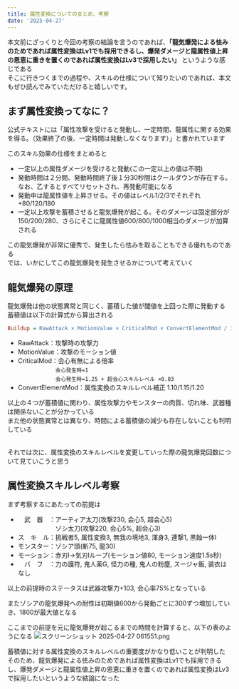 ```yaml
---
title: 属性変換についてのまとめ、考察
date: '2025-04-27'
---
```

本文前にざっくりと今回の考察の結論を言うのであれば、**「龍気爆発による怯みのためであれば属性変換はLv1でも採用できるし、爆発ダメージと龍属性値上昇の恩恵に重きを置くのであれば属性変換はLv3で採用したい」** というような感じである<br />
そこに行きつくまでの過程や、スキルの仕様について知りたいのであれば、本文もぜひ読んでみていただけると嬉しいです。

## まず属性変換ってなに？
公式テキストには「属性攻撃を受けると発動し、一定時間、龍属性に関する効果を得る。（効果終了の後、一定時間は発動しなくなります）」と書かれています

このスキル効果の仕様をまとめると
- 一定以上の属性ダメージを受けると発動(この一定以上の値は不明)
- 発動時間は２分間、発動時間終了後１分30秒間はクールダウンが存在する。なお、乙するとすべてリセットされ、再発動可能になる
- 発動中は龍属性値を上昇させる。その値はレベル1/2/3でそれぞれ+80/120/180
- 一定以上攻撃を蓄積させると龍気爆発が起こる。そのダメージは固定部分が150/200/280、さらにそこに龍属性値600/800/1000相当のダメージが加算される

この龍気爆発が非常に優秀で、発生したら怯みを取ることもできる優れものである<br />
では、いかにしてこの龍気爆発を発生させるかについて考えていく

## 龍気爆発の原理
龍気爆発は他の状態異常と同じく、蓄積した値が閾値を上回った際に発動する<br />
蓄積値は以下の計算式から算出される<br />
```ini
Buildup = RawAttack × MotionValue × CriticalMod × ConvertElementMod / 100
```
- RawAttack：攻撃時の攻撃力
- MotionValue：攻撃のモーション値
- CriticalMod：会心有無による倍率<br />　　　　　　`会心発生時=1`<br />　　　　　　`会心発生時=1.25 + 超会心スキルレベル ×0.03`
- ConvertElementMod：属性変換のスキルレベル補正 1.10/1.15/1.20

以上の４つが蓄積値に関わり、属性攻撃力やモンスターの肉質、切れ味、武器種は関係ないことが分かっている<br />
また他の状態異常とは異なり、時間による蓄積値の減少も存在しないことも判明している<br /><br />

それでは次に、属性変換のスキルレベルを変更していった際の龍気爆発回数について見ていこうと思う

## 属性変換スキルレベル考察
まず考察するにあたっての前提は
- 　武　器　：アーティア太刀(攻撃230, 会心5, 超会心5) <br /> 　　　　　　ゾシ太刀(攻撃220, 会心5%, 超会心3)
- ス　キ　ル：挑戦者5, 属性変換3, 無我の境地3, 渾身3, 連撃1, 黒蝕一体Ⅰ
- モンスター：ゾシア頭(斬75, 龍30)
- モーション：赤刃Ⅰ→気刃Ⅰループ(モーション値80, モーション速度1.5s秒)
- 　バ　フ　：力の護符, 鬼人薬G, 怪力の種, 鬼人の粉塵, スージャ飯, 装衣はなし

以上の前提時のステータスは武器攻撃力+103, 会心率75%となっている

またゾシアの龍気爆発への耐性は初期値600から発動ごとに300ずつ増加していき、1800が最大値となる<br />

ここまでの前提を元に龍気爆発が起こるまでの時間を計算すると、以下の表のようになる
![スクリーンショット 2025-04-27 061551.png](/uploads/gt9qdb7wf78zaljsvnwlkflz5.png)

蓄積値に対する属性変換のスキルレベルの重要度がかなり低いことが判明した<br />
そのため、龍気爆発による怯みのためであれば属性変換はLv1でも採用できるし、爆発ダメージと龍属性値上昇の恩恵に重きを置くのであれば属性変換はLv3で採用したいというような結論になった









